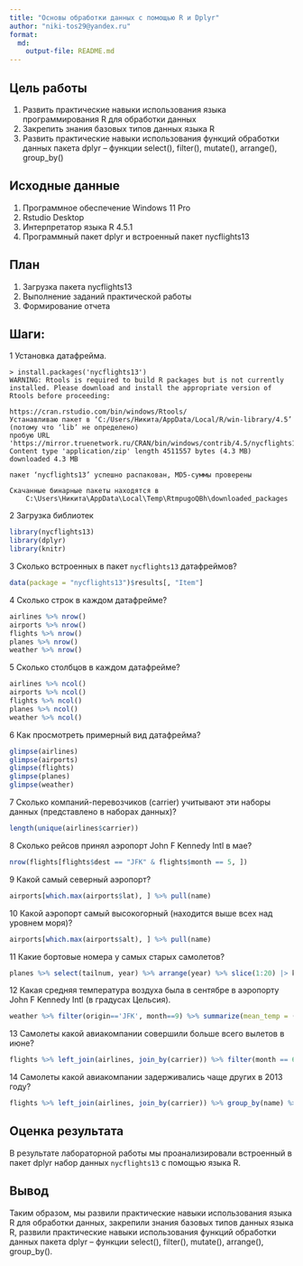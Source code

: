 ```yaml
---
title: "Основы обработки данных с помощью R и Dplyr"
author: "niki-tos29@yandex.ru"
format: 
  md:
    output-file: README.md
---
```


## Цель работы

  1. Развить практические навыки использования языка программирования R для
обработки данных
  2. Закрепить знания базовых типов данных языка R
  3. Развить практические навыки использования функций обработки данных пакета
dplyr – функции select(), filter(), mutate(), arrange(), group_by()



## Исходные данные

1. Программное обеспечение Windows 11 Pro
2. Rstudio Desktop
3. Интерпретатор языка R 4.5.1
4. Программный пакет dplyr и встроенный пакет nycflights13
       
 
## План

1. Загрузка пакета nycflights13  
2. Выполнение заданий практической работы
3. Формирование отчета


## Шаги:  

1 Установка датафрейма.

```
> install.packages('nycflights13')
WARNING: Rtools is required to build R packages but is not currently installed. Please download and install the appropriate version of Rtools before proceeding:

https://cran.rstudio.com/bin/windows/Rtools/
Устанавливаю пакет в ‘C:/Users/Никита/AppData/Local/R/win-library/4.5’
(потому что ‘lib’ не определено)
пробую URL 'https://mirror.truenetwork.ru/CRAN/bin/windows/contrib/4.5/nycflights13_1.0.2.zip'
Content type 'application/zip' length 4511557 bytes (4.3 MB)
downloaded 4.3 MB

пакет ‘nycflights13’ успешно распакован, MD5-суммы проверены

Скачанные бинарные пакеты находятся в
	C:\Users\Никита\AppData\Local\Temp\RtmpugoQBh\downloaded_packages
```

2 Загрузка библиотек

```r
library(nycflights13)
library(dplyr)
library(knitr)
```

3 Сколько встроенных в пакет `nycflights13` датафреймов?

```r
data(package = "nycflights13")$results[, "Item"]
```

4 Сколько строк в каждом датафрейме?

```r
airlines %>% nrow()
airports %>% nrow()
flights %>% nrow()
planes %>% nrow()
weather %>% nrow()
```

5 Сколько столбцов в каждом датафрейме?

```r
airlines %>% ncol()
airports %>% ncol()
flights %>% ncol()
planes %>% ncol()
weather %>% ncol()
```

6 Как просмотреть примерный вид датафрейма?

```r
glimpse(airlines)
glimpse(airports)
glimpse(flights)
glimpse(planes)
glimpse(weather)
```

7 Сколько компаний-перевозчиков (carrier) учитывают эти наборы данных (представлено в наборах данных)?

```r
length(unique(airlines$carrier))
```

8 Сколько рейсов принял аэропорт John F Kennedy Intl в мае?

```r
nrow(flights[flights$dest == "JFK" & flights$month == 5, ])
```

9 Какой самый северный аэропорт?

```r
airports[which.max(airports$lat), ] %>% pull(name)
```

10 Какой аэропорт самый высокогорный (находится выше всех над уровнем моря)?

```r
airports[which.max(airports$alt), ] %>% pull(name)
```

11 Какие бортовые номера у самых старых самолетов?

```r
planes %>% select(tailnum, year) %>% arrange(year) %>% slice(1:20) |> knitr::kable(format='markdown')
```

12 Какая средняя температура воздуха была в сентябре в аэропорту John F Kennedy Intl (в градусах Цельсия).

```r
weather %>% filter(origin=='JFK', month==9) %>% summarize(mean_temp = (mean(temp, na.rm = TRUE)-32)*5/9) |> knitr::kable(format='markdown')
```

13 Самолеты какой авиакомпании совершили больше всего вылетов в июне?

```r
flights %>% left_join(airlines, join_by(carrier)) %>% filter(month == 6)%>%group_by(name) %>% summarise(amount = n()) %>% arrange(desc(amount)) %>% slice(1) %>% select(name, amount) |> knitr::kable(format='markdown')
```

14 Самолеты какой авиакомпании задерживались чаще других в 2013 году?

```r
flights %>% left_join(airlines, join_by(carrier)) %>% group_by(name) %>% filter(arr_delay > 0 & year == 2013) %>% summarise(amount = n()) %>% arrange(desc(amount)) %>% slice(1) %>% select(name, amount) |> knitr::kable(format='markdown')
```
## Оценка результата

  В результате лабораторной работы мы проанализировали встроенный в пакет dplyr набор данных `nycflights13` с помощью языка R.

## Вывод

  Таким образом, мы развили практические навыки использования языка R для обработки данных, закрепили знания базовых типов данных языка R, развили практические навыки использования функций обработки данных пакета dplyr – функции select(), filter(), mutate(), arrange(), group_by().